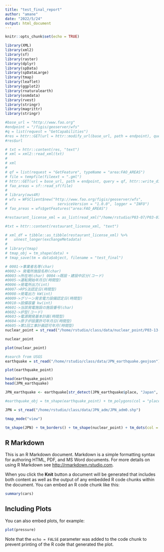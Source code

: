 ```yaml
---
title: "test_final_report"
author: "amane"
date: "2022/5/24"
output: html_document
---
```


```r
knitr::opts_chunk$set(echo = TRUE)
```

```r
library(XML)
library(xml2)
library(sf)
library(raster)
library(dplyr)
library(spData)
library(spDataLarge)
library(tmap)
library(leaflet)
library(ggplot2)
library(rnaturalearth)
library(osmdata)
library(rvest)
library(stringr)
library(magrittr)
library(stringr)
```

```r
#base_url = "http://www.fao.org"
#endpoint = "/figis/geoserver/wfs"
#q = list(request = "GetCapabilities")
#res = httr::GET(url = httr::modify_url(base_url, path = endpoint), query = q)
#res$url

# txt = httr::content(res, "text")
# xml = xml2::read_xml(txt)
# 
# xml
# 
# qf = list(request = "GetFeature", typeName = "area:FAO_AREAS")
# file = tempfile(fileext = ".gml")
# httr::GET(url = base_url, path = endpoint, query = qf, httr::write_disk(file))
# fao_areas = sf::read_sf(file)
# 
# library(ows4R)
# wfs = WFSClient$new("http://www.fao.org/figis/geoserver/wfs",
#                       serviceVersion = "1.0.0", logger = "INFO")
# fao_areas = wfs$getFeatures("area:FAO_AREAS")
```

```r

#restaurant_license_xml = as_list(read_xml("/home/rstudio/P03-07/P03-07.xml"))

#txt = httr::content(restaurant_license_xml, "text")

# xml_df = tibble::as_tibble(restaurant_license_xml) %>%
#   unnest_longer(exchangeMetadata)
# 
# library(tmap)
# tmap_obj = tm_shape(data) + 
# tmap_save(tm = data$object, filename = "test_final")
```

```r
# 0001->事業者名等(char)
#0002-> 発電所施設名称(char)
#0003->所在地(char) 0004->既設・建設中区分(コード)
#0005->運転開始年月日(時間型)
#0006->発電所出力(int)
#0007->RPS法認定日(時間型)
#0008->発電出力 kW(int)
#0009->グリーン発言電力設備認定日(時間型)
#0010->設備容量 kw(int)
#0601->当該発電施設の施設番号(char)
#0602->炉型(コード)
#0603->電源開発基本計画(時間型)
#0604->原子炉設置許可年月日(時間型)
#0605->第1回工事計画認可年月(時間型)
nuclear_point = st_read("/home/rstudio/class/data/nuclear_point/P03-13-g_NuclearPowerPlant.shp")

nuclear_point

plot(nuclear_point)

#search from USGS
earthquake = st_read("/home/rstudio/class/data/JPN_earthquake.geojson")

plot(earthquake_point)

head(earthquake_point)
head(JPN_earthquake)

JPN_earthquake <- earthquake[str_detect(JPN_earthquake$place, "Japan", negate = FALSE), ]

#earthquake_obj = tm_shape(earthquake_point) + tm_polygons(col = "place")

JPN = st_read("/home/rstudio/class/data/JPN_adm/JPN_adm0.shp")

tmap_mode("view")

tm_shape(JPN) + tm_borders() + tm_shape(nuclear_point) + tm_dots(col = "red") + tm_shape(JPN_earthquake) + tm_dots() + tm_scale_bar()
```


## R Markdown

This is an R Markdown document. Markdown is a simple formatting syntax for authoring HTML, PDF, and MS Word documents. For more details on using R Markdown see <http://rmarkdown.rstudio.com>.

When you click the **Knit** button a document will be generated that includes both content as well as the output of any embedded R code chunks within the document. You can embed an R code chunk like this:


```r
summary(cars)
```

## Including Plots

You can also embed plots, for example:

```r
plot(pressure)
```

Note that the `echo = FALSE` parameter was added to the code chunk to prevent printing of the R code that generated the plot.
